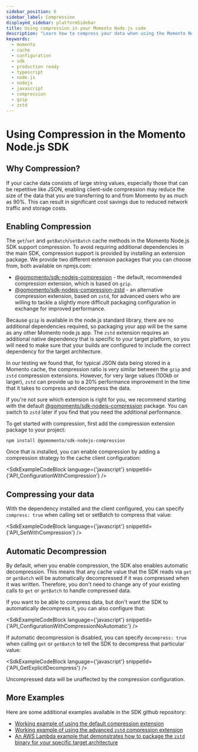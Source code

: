 ```yaml
---
sidebar_position: 6
sidebar_label: Compression
displayed_sidebar: platformSidebar
title: Using compression in your Momento Node.js code
description: "Learn how to compress your data when using the Momento Node.js SDK"
keywords:
  - momento
  - cache
  - configuration
  - sdk
  - production ready
  - typescript
  - node.js
  - nodejs
  - javascript
  - compression
  - gzip
  - zstd
---
```



# Using Compression in the Momento Node.js SDK

## Why Compression?

If your cache data consists of large string values, especially those that can be repetitive like JSON, enabling client-side
compression may reduce the size of the data that you are transferring to and from Momento by as much as 90%. This can
result in significant cost savings due to reduced network traffic and storage costs.

## Enabling Compression

The `get`/`set` and `getBatch`/`setBatch` cache methods in the Momento Node.js SDK support compression. To avoid requiring
additional dependencies in the main SDK, compression support is provided by installing an extension package. We provide
two different extension packages that you can choose from, both available on npmjs.com:

- [@gomomento/sdk-nodejs-compression](https://www.npmjs.com/package/@gomomento/sdk-nodejs-compression) - the default, recommended compression extension, which is based on `gzip`.
- [@gomomento/sdk-nodejs-compression-zstd](https://www.npmjs.com/package/@gomomento/sdk-nodejs-compression-zstd) - an alternative compression extension, based on `zstd`, for advanced users who
  are willing to tackle a slightly more difficult packaging configuration in exchange for improved performance.

Because `gzip` is available in the node.js standard library, there are no additional dependencies required, so packaging
your app will be the same as any other Momento node.js app. The `zstd` extension requires an additional native dependency
that is specific to your target platform, so you will need to make sure that your builds are configured to include the
correct dependency for the target architecture.

In our testing we found that, for typical JSON data being stored in a Momento cache, the compression ratio is very similar
between the `gzip` and `zstd` compression extensions. However, for very large values (100kb or larger), `zstd` can provide
up to a 20% performance improvement in the time that it takes to compress and decompress the data.

If you're not sure which extension is right for you, we recommend starting with the default
[@gomomento/sdk-nodejs-compression](https://www.npmjs.com/package/@gomomento/sdk-nodejs-compression) package. You can
switch to `zstd` later if you find that you need the additional performance.

To get started with compression, first add the compression extension package to your project:

```cli
npm install @gomomento/sdk-nodejs-compression
```

Once that is installed, you can enable compression by adding a compression strategy to the cache client configuration:

<SdkExampleCodeBlock language={'javascript'} snippetId={'API_ConfigurationWithCompression'} />

## Compressing your data

With the dependency installed and the client configured, you can specify `compress: true` when calling set or setBatch to compress that value:

<SdkExampleCodeBlock language={'javascript'} snippetId={'API_SetWithCompression'} />

## Automatic Decompression

By default, when you enable compression, the SDK also enables automatic decompression. This means that any cache value that
the SDK reads via `get` or `getBatch` will be automatically decompressed if it was compressed when it was written. Therefore,
you don't need to change any of your existing calls to `get` or `getBatch` to handle compressed data.

If you want to be able to compress data, but don't want the SDK to automatically decompress it, you can also configure that:

<SdkExampleCodeBlock language={'javascript'} snippetId={'API_ConfigurationWithCompressionNoAutomatic'} />

If automatic decompression is disabled, you can specify `decompress: true` when calling `get` or `getBatch` to tell the
SDK to decompress that particular value:

<SdkExampleCodeBlock language={'javascript'} snippetId={'API_GetExplicitDecompress'} />

Uncompressed data will be unaffected by the compression configuration.

## More Examples

Here are some additional examples available in the SDK github repository:

- [Working example of using the default compression extension](https://github.com/momentohq/client-sdk-javascript/blob/main/examples/nodejs/compression)
- [Working example of using the advanced `zstd` compression extension](https://github.com/momentohq/client-sdk-javascript/blob/main/examples/nodejs/compression-zstd)
- [An AWS Lambda example that demonstrates how to package the `zstd` binary for your specific target architecture](https://github.com/momentohq/client-sdk-javascript/blob/main/examples/nodejs/aws/lambda-examples/advanced-compression)
